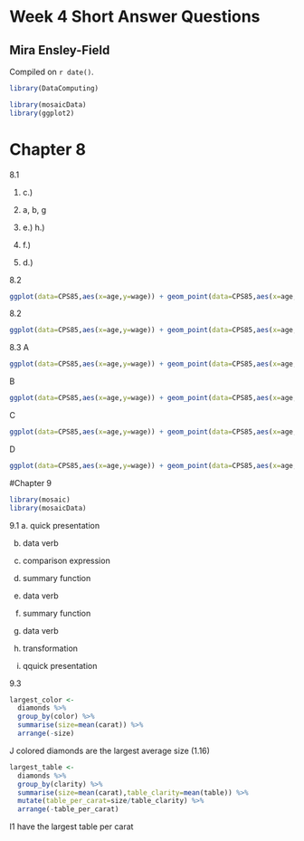 # Week 4 Short Answer Questions

## Mira Ensley-Field

<!-- leave this material as is -->
Compiled on `r date()`.

```r
library(DataComputing)
```
<!-- put your content after this line -->

```r
library(mosaicData)
library(ggplot2)

```

# Chapter 8

8.1

1. c.)

2.  a, b, g

3. e.) h.)

4. f.)

5. d.)

8.2

```r
ggplot(data=CPS85,aes(x=age,y=wage)) + geom_point(data=CPS85,aes(x=age,y=wage, shape=married)) + facet_wrap(~sector)

```
8.2

```r
ggplot(data=CPS85,aes(x=age,y=wage)) + geom_point(data=CPS85,aes(x=age,y=wage)) + facet_wrap(~married+sex, nrow=2,ncol=2) + facet_wrap(~sex)
```

8.3
A
```r
ggplot(data=CPS85,aes(x=age,y=wage)) + geom_point(data=CPS85,aes(x=age,y=wage)) 

```
B
```r
ggplot(data=CPS85,aes(x=age,y=wage)) + geom_point(data=CPS85,aes(x=age,y=wage,shape=sex)) 
```
C
```r
ggplot(data=CPS85,aes(x=age,y=wage)) + geom_point(data=CPS85,aes(x=age,y=wage)) + facet_wrap(~married,nrow=2,ncol=1)
```

D
```r
ggplot(data=CPS85,aes(x=age,y=wage)) + geom_point(data=CPS85,aes(x=age,y=wage,shape=married))
```


#Chapter 9

```r
library(mosaic)
library(mosaicData)
```

9.1
a.  quick presentation

b. data verb

c. comparison expression

d. summary function

e. data verb

f. summary function 

g. data verb

h. transformation

i. qquick presentation

9.3

```r
largest_color <-
  diamonds %>%
  group_by(color) %>%
  summarise(size=mean(carat)) %>%
  arrange(-size)
```

J colored diamonds are the largest average size (1.16)


```r
largest_table <-
  diamonds %>%
  group_by(clarity) %>%
  summarise(size=mean(carat),table_clarity=mean(table)) %>%
  mutate(table_per_carat=size/table_clarity) %>%
  arrange(-table_per_carat)
```

I1 have the largest table per carat